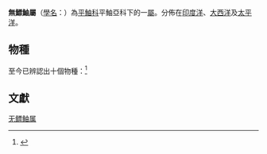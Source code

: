 {{Automatic taxobox
| taxon = Helicolenus
| image = Helicolenus percoides (Red gurnard perch).jpg
| image_caption =[[似鱸無鰾鮋|似鱸無鰾鮋]]  ''Helicolenus percoides''
| authority = [[George_Brown_Goode|Goode]] & [[Tarleton_Hoffman_Bean|T. H. Bean]], 1896
| subdivision_ranks = 種
| subdivision =見內文
}}

'''無鰾鮋屬'''（[[學名|學名]]：{{lang|la|''Helicolenus''}}）為[[平鮋科|平鮋科]]平鮋亞科下的一[[屬|屬]]。分佈在[[印度洋|印度洋]]、[[大西洋|大西洋]]及[[太平洋|太平洋]]。

==物種==
至今已辨認出十個物種：<ref>{{FishBase genus|genus=Helicolenus|month=12|year = 2012}}</ref>

{{Clade
|label1 = '''無鰾鮋屬'''''（Helicolenus）
|1={{Clade
|1=''（Helicolenus alporti）
|2=[[胎生無鰾鮋|胎生無鰾鮋]]''（Helicolenus avius）
|3=[[巴氏無鰾鮋|巴氏無鰾鮋]]''（Helicolenus barathri）
|4=[[黑腹無鰾鮋|黑腹無鰾鮋]]''（Helicolenus dactylopterus）
|5=[[費氏無鰾鮋|費氏無鰾鮋]]''（Helicolenus fedorovi）
|6=[[赫氏無鰾鮋|赫氏無鰾鮋]]''（Helicolenus hilgendorfii）
|7=[[拉氏無鰾鮋|拉氏無鰾鮋]]''（Helicolenus lahillei）
|8=[[倫氏無鰾鮋|倫氏無鰾鮋]]''（Helicolenus lengerichi）
|9=[[穆氏無鰾鮋|穆氏無鰾鮋]]''（Helicolenus mouchezi）
|10=[[似鱸無鰾鮋|似鱸無鰾鮋]]''（Helicolenus percoides）
}}}}

==文獻==
{{reflist}}
{{Taxonbar}}

[[Category:无鳔鲉属|]]